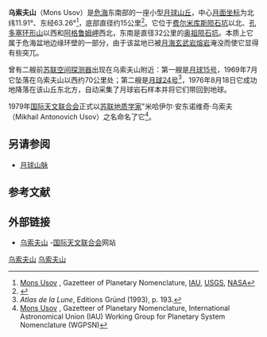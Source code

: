 {{Infobox mountain
| name = 乌索夫山
| photo = Mons Usov AS15-M-0946.jpg
| caption= [[阿波罗15号|阿波罗15号]]拍摄的图像
| elevation = 
| listing = [[月球山脉列表#山丘|月球山脉]]
| location = [[月球|月球]]
| coordinates = {{Lunar coords and quad cat|11.91|N|63.26|E}}
| type = 
| age = 
}}

'''乌索夫山'''（Mons Usov）是[[危海|危海]]东南部的一座小型[[月球|月球]][[山丘_(行星地質)|山丘]]，中心[[月面坐标|月面坐标]]为北纬11.91°、东经63.26°<ref name="nasa">[http://planetarynames.wr.usgs.gov/Feature/3995 Mons Usov] {{Wayback|url=http://planetarynames.wr.usgs.gov/Feature/3995 |date=20180108174910 }}, Gazetteer of Planetary Nomenclature, [[国际天文联合会|IAU]], [[United_States_Geological_Survey|USGS]], [[NASA|NASA]]</ref>，底部直径约15公里<ref name="rukl">{{cite book
| last = Rükl
| first = Antonín
| authorlink = Antonín Rükl
| title = Atlas of the Moon
| publisher = Kalmbach Books
| location = Praha
| date = 1991
| pages = 102/38
| isbn = 80-85277-10-7
}}</ref>。它位于[[费尔米库斯陨石坑|费尔米库斯陨石坑]]以北、[[孔多塞环形山|孔多塞环形山]]以西和[[阿格鲁姆岬_(月球)|阿格鲁姆岬]]西北，东南是直径32公里的[[奥祖陨石坑|奥祖陨石坑]]。本质上它属于危海盆地边缘环壁的一部分，由于该盆地已被[[月海|月海]][[玄武岩|玄武岩]][[熔岩|熔岩]]淹没而使它显得有些突兀。
 
曾有二艘前[[苏联|苏联]][[空间探测器|空间探测器]]出现在乌索夫山附近：第一艘是[[月球15号|月球15号]]，1969年7月它坠落在乌索夫山以西约70公里处；第二艘是[[月球24号|月球24号]]<ref name="Atlas Gründ p.193">''Atlas de la Lune'', Editions Gründ (1993), p. 193.</ref>，1976年8月18日它成功地降落在该山丘东北方，自动采集了月球岩石样本并将它们带回到地球。

1979年[[国际天文联合会|国际天文联合会]]正式以[[苏联|苏联]][[地质学家|地质学家]]"米哈伊尔·安东诺维奇·乌索夫（Mikhail Antonovich Usov）之名命名了它<ref>[http://planetarynames.wr.usgs.gov/Feature/3995 Mons Usov] {{Wayback|url=http://planetarynames.wr.usgs.gov/Feature/3995 |date=20180108174910 }}, Gazetteer of Planetary Nomenclature, International Astronomical Union (IAU) Working Group for Planetary System Nomenclature (WGPSN)</ref>。

==另请参阅==
*[[月球表面特征列表#山丘|月球山脉]]

==参考文献==
{{reflist}}

==外部链接==
* [http://planetarynames.wr.usgs.gov/Feature/3995 乌索夫山] {{Wayback|url=http://planetarynames.wr.usgs.gov/Feature/3995 |date=20180108174910 }}-[[国际天文联合会|国际天文联合会]]网站

[[Category:月球的山峰|乌索夫山]]
[[Category:月球地理特徵|乌索夫山]]